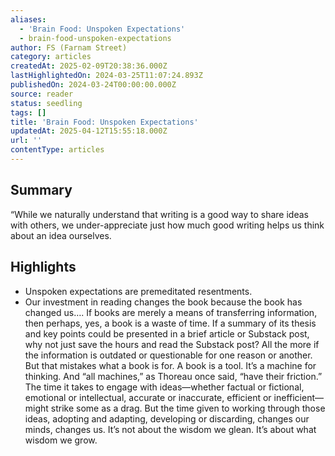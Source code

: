```yaml
---
aliases:
  - 'Brain Food: Unspoken Expectations'
  - brain-food-unspoken-expectations
author: FS (Farnam Street)
category: articles
createdAt: 2025-02-09T20:38:36.000Z
lastHighlightedOn: 2024-03-25T11:07:24.893Z
publishedOn: 2024-03-24T00:00:00.000Z
source: reader
status: seedling
tags: []
title: 'Brain Food: Unspoken Expectations'
updatedAt: 2025-04-12T15:55:18.000Z
url: ''
contentType: articles
---
```

## Summary

“While we naturally understand that writing is a good way to share ideas with others, we under-appreciate just how much good writing helps us think about an idea ourselves.

## Highlights

- Unspoken expectations are premeditated resentments.
- Our investment in reading changes the book because the book has changed us…. If books are merely a means of transferring information, then perhaps, yes, a book is a waste of time. If a summary of its thesis and key points could be presented in a brief article or Substack post, why not just save the hours and read the Substack post? All the more if the information is outdated or questionable for one reason or another. But that mistakes what a book is for. A book is a tool. It’s a machine for thinking. And “all machines,” as Thoreau once said, “have their friction.” The time it takes to engage with ideas—whether factual or fictional, emotional or intellectual, accurate or inaccurate, efficient or inefficient—might strike some as a drag. But the time given to working through those ideas, adopting and adapting, developing or discarding, changes our minds, changes us. It’s not about the wisdom we glean. It’s about what wisdom we grow.
